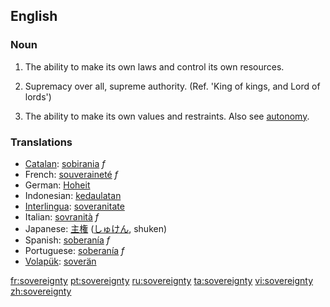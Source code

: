 ==English==

===Noun=== 
{{en-noun|-}}

# {{italbrac|of a nation}} The ability to make its own laws and control its own resources.
# {{italbrac|of God}} Supremacy over all, supreme authority. (Ref. 'King of kings, and Lord of lords')
# {{italbrac|of self}} The ability to make its own values and restraints. Also see [[autonomy]].

===Translations=== 
{{rfc-trans}}
*[[Catalan]]: [[sobirania]] ''f''
*French: [[souveraineté]] ''f'' 
*German: [[Hoheit]] 
*Indonesian: [[daulat|kedaulatan]]
*[[Interlingua]]: [[soveranitate]] 
*Italian: [[sovranità]] ''f'' 
*Japanese: [[主権]] ([[しゅけん]], shuken)
*Spanish: [[soberanía]] ''f'' 
*Portuguese: [[soberanía]] ''f'' 
*[[Volapük]]: [[soverän]]

[[fr:sovereignty]]
[[pt:sovereignty]]
[[ru:sovereignty]]
[[ta:sovereignty]]
[[vi:sovereignty]]
[[zh:sovereignty]]